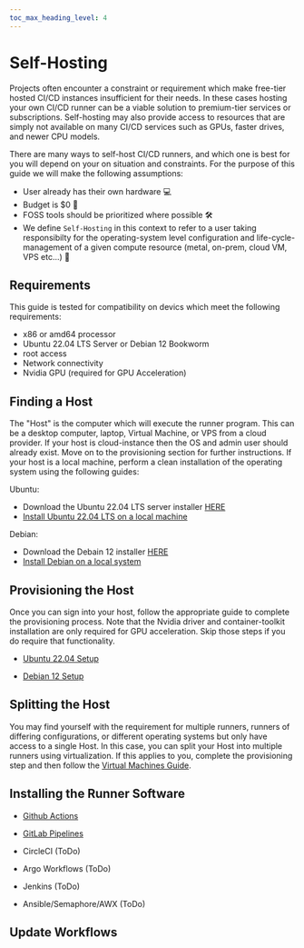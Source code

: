 ```yaml
---
toc_max_heading_level: 4
---
```


# Self-Hosting

Projects often encounter a constraint or requirement which make free-tier hosted CI/CD instances
insufficient for their needs. In these cases hosting your own CI/CD runner can be a viable solution
to premium-tier services or subscriptions. Self-hosting may also provide access to resources that
are simply not available on many CI/CD services such as GPUs, faster drives, and newer CPU models.

There are many ways to self-host CI/CD runners, and which one is best for you will depend on your on
situation and constraints. For the purpose of this guide we will make the following assumptions:

- User already has their own hardware 💻
- Budget is $0 💸
- FOSS tools should be prioritized where possible 🛠️
- We define `Self-Hosting` in this context to refer to a user taking responsibilty for the
  operating-system level configuration and life-cycle-management of a given compute resource (metal,
  on-prem, cloud VM, VPS etc...) 📜

## Requirements

This guide is tested for compatibility on devics which meet the following requirements:

- x86 or amd64 processor
- Ubuntu 22.04 LTS Server or Debian 12 Bookworm
- root access
- Network connectivity
- Nvidia GPU (required for GPU Acceleration)

## Finding a Host

The "Host" is the computer which will execute the runner program. This can be a desktop computer,
laptop, Virtual Machine, or VPS from a cloud provider. If your host is cloud-instance then the OS
and admin user should already exist. Move on to the provisioning section for further instructions.
If your host is a local machine, perform a clean installation of the operating system using the
following guides:

Ubuntu:

- Download the Ubuntu 22.04 LTS server installer
  [HERE](https://ftp.snt.utwente.nl/pub/os/linux/ubuntu-releases/22.04.3/ubuntu-22.04.3-live-server-amd64.iso)
- [Install Ubuntu 22.04 LTS on a local machine](https://ostechnix.com/install-ubuntu-server/)

Debian:

- Download the Debain 12 installer
  [HERE](https://cdimage.debian.org/debian-cd/current/amd64/iso-dvd/debian-12.1.0-amd64-DVD-1.iso)
- [Install Debian on a local system](https://www.linuxtechi.com/how-to-install-debian-11-bullseye/)

## Provisioning the Host

Once you can sign into your host, follow the appropriate guide to complete the provisioning process.
Note that the Nvidia driver and container-toolkit installation are only required for GPU
acceleration. Skip those steps if you do require that functionality.

- [Ubuntu 22.04 Setup](./ubuntu-setup)

- [Debian 12 Setup](./debian-setup)

## Splitting the Host

You may find yourself with the requirement for multiple runners, runners of differing
configurations, or different operating systems but only have access to a single Host. In this case,
you can split your Host into multiple runners using virtualization. If this applies to you, complete
the provisioning step and then follow the [Virtual Machines Guide](./virtual-machines).

## Installing the Runner Software

- [Github Actions](./github-actions)

- [GitLab Pipelines](./gitlab-pipelines)

- CircleCI (ToDo)

- Argo Workflows (ToDo)

- Jenkins (ToDo)

- Ansible/Semaphore/AWX (ToDo)

## Update Workflows
